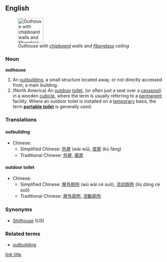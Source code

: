 ==English==
{{wikipedia}}
[[Image:OuthouseAtCrabappleLakeRotated.jpg|thumb|right|80px|''Outhouse with [[chipboard]] walls and [[fiberglass]] ceiling'']]
===Noun===
'''outhouse'''
#An [[outbuilding]], a small structure located away, or not directly accessed from, a main building.
#(North America) An [[outdoor]] [[toilet]], (or often just a seat over a [[cesspool]]) in a wooden [[cubicle]], where the term is usually referring to a [[permanent]] facility. Where an outdoor toilet is installed on a [[temporary]] basis, the term '''[[portable toilet]]''' is generally used.


===Translations===
====outbuilding====
*Chinese:
**Simplified Chinese: [[外屋]] (wài wū), [[库房]] (kù fáng)
**Traditional Chinese: [[外屋]], [[庫房]]
====outdoor toilet====
*Chinese:
**Simplified Chinese: [[屋]][[外]][[厕所]] (wū wài cè suǒ), [[流动]][[厕所]] (liú dòng cè suǒ)
**Traditional Chinese: [[屋]][[外]][[廁所]], [[流動]][[廁所]]

===Synonyms===
*[[Shithouse]] (US)
===Related terms===
*[[outbuilding]]
[http://www.example.com link title]